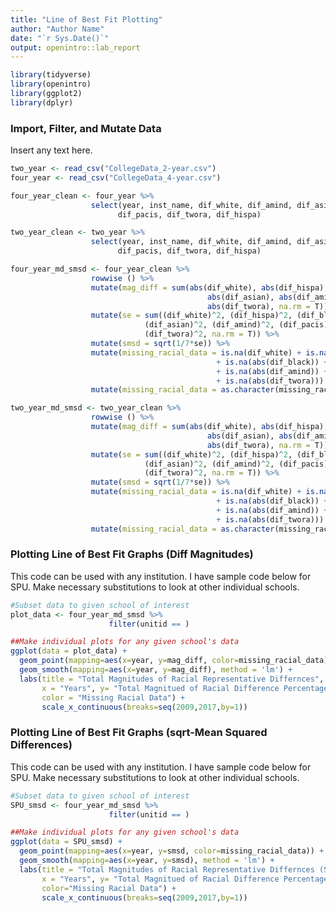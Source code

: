 ```yaml
---
title: "Line of Best Fit Plotting"
author: "Author Name"
date: "`r Sys.Date()`"
output: openintro::lab_report
---
```


```r
library(tidyverse)
library(openintro)
library(ggplot2)
library(dplyr)
```

### Import, Filter, and Mutate Data

Insert any text here.

```r
two_year <- read_csv("CollegeData_2-year.csv")
four_year <- read_csv("CollegeData_4-year.csv")

four_year_clean <- four_year %>%
                  select(year, inst_name, dif_white, dif_amind, dif_asian, dif_black,
                        dif_pacis, dif_twora, dif_hispa)

two_year_clean <- two_year %>%
                  select(year, inst_name, dif_white, dif_amind, dif_asian, dif_black,
                        dif_pacis, dif_twora, dif_hispa)

four_year_md_smsd <- four_year_clean %>%
                  rowwise () %>%
                  mutate(mag_diff = sum(abs(dif_white), abs(dif_hispa), abs(dif_black),
                                            abs(dif_asian), abs(dif_amind), abs(dif_pacis),
                                            abs(dif_twora), na.rm = T)) %>%
                  mutate(se = sum((dif_white)^2, (dif_hispa)^2, (dif_black)^2, 
                              (dif_asian)^2, (dif_amind)^2, (dif_pacis)^2,
                              (dif_twora)^2, na.rm = T)) %>%
                  mutate(smsd = sqrt(1/7*se)) %>%
                  mutate(missing_racial_data = is.na(dif_white) + is.na(abs(dif_hispa)) 
                                              + is.na(abs(dif_black)) + is.na(abs(dif_asian)) 
                                              + is.na(abs(dif_amind)) + is.na(abs(dif_pacis))
                                              + is.na(abs(dif_twora))) %>%
                  mutate(missing_racial_data = as.character(missing_racial_data))

two_year_md_smsd <- two_year_clean %>%
                  rowwise () %>%
                  mutate(mag_diff = sum(abs(dif_white), abs(dif_hispa), abs(dif_black),
                                            abs(dif_asian), abs(dif_amind), abs(dif_pacis),
                                            abs(dif_twora), na.rm = T)) %>%
                  mutate(se = sum((dif_white)^2, (dif_hispa)^2, (dif_black)^2, 
                              (dif_asian)^2, (dif_amind)^2, (dif_pacis)^2,
                              (dif_twora)^2, na.rm = T)) %>%
                  mutate(smsd = sqrt(1/7*se)) %>%
                  mutate(missing_racial_data = is.na(dif_white) + is.na(abs(dif_hispa)) 
                                              + is.na(abs(dif_black)) + is.na(abs(dif_asian)) 
                                              + is.na(abs(dif_amind)) + is.na(abs(dif_pacis))
                                              + is.na(abs(dif_twora))) %>%
                  mutate(missing_racial_data = as.character(missing_racial_data))
```


### Plotting Line of Best Fit Graphs (Diff Magnitudes)

This code can be used with any institution. I have sample code below for SPU. Make necessary substitutions to look at other individual schools. 

```r
#Subset data to given school of interest
plot_data <- four_year_md_smsd %>%
                      filter(unitid == )

##Make individual plots for any given school's data
ggplot(data = plot_data) +
  geom_point(mapping=aes(x=year, y=mag_diff, color=missing_racial_data)) +
  geom_smooth(mapping=aes(x=year, y=mag_diff), method = 'lm') +
  labs(title = "Total Magnitudes of Racial Representative Differnces",
       x = "Years", y= "Total Magnitued of Racial Difference Percentages",
       color = "Missing Racial Data") +
       scale_x_continuous(breaks=seq(2009,2017,by=1))
```


### Plotting Line of Best Fit Graphs (sqrt-Mean Squared Differences)

This code can be used with any institution. I have sample code below for SPU. Make necessary substitutions to look at other individual schools. 

```r
#Subset data to given school of interest
SPU_smsd <- four_year_md_smsd %>%
                      filter(unitid == )

##Make individual plots for any given school's data
ggplot(data = SPU_smsd) +
  geom_point(mapping=aes(x=year, y=smsd, color=missing_racial_data)) +
  geom_smooth(mapping=aes(x=year, y=smsd), method = 'lm') +
  labs(title = "Total Magnitudes of Racial Representative Differnces (SPU)",
       x = "Years", y= "Total Magnitued of Racial Difference Percentages",
       color="Missing Racial Data") +
       scale_x_continuous(breaks=seq(2009,2017,by=1))
```
